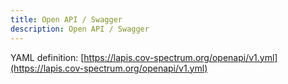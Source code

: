 ```yaml
---
title: Open API / Swagger
description: Open API / Swagger
---
```



YAML definition: [https://lapis.cov-spectrum.org/openapi/v1.yml](https://lapis.cov-spectrum.org/openapi/v1.yml)

<SwaggerUIContainer url='https://lapis.cov-spectrum.org/openapi/v1.yml' />
